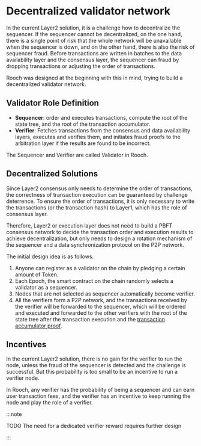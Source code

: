 # Decentralized validator network

In the current Layer2 solution, it is a challenge how to decentralize the sequencer. If the sequencer cannot be decentralized, on the one hand, there is a single point of risk that the whole network will be unavailable when the sequencer is down, and on the other hand, there is also the risk of sequencer fraud. Before transactions are written in batches to the data availability layer and the consensus layer, the sequencer can fraud by dropping transactions or adjusting the order of transactions.

Rooch was designed at the beginning with this in mind, trying to build a decentralized validator network.

## Validator Role Definition

* **Sequencer**: order and executes transactions, compute the root of the state tree, and the root of the transaction accumulator.
* **Verifier**: Fetches transactions from the consensus and data availability layers, executes and verifies them, and initiates fraud proofs to the arbitration layer if the results are found to be incorrect.
  
The Sequencer and Verifier are called Validator in Rooch.


## Decentralized Solutions

Since Layer2 consensus only needs to determine the order of transactions, the correctness of transaction execution can be guaranteed by challenge deterrence. To ensure the order of transactions, it is only necessary to write the transactions (or the transaction hash) to Layer1, which has the role of consensus layer.

Therefore, Layer2 or execution layer does not need to build a PBFT consensus network to decide the transaction order and execution results to achieve decentralization, but only needs to design a rotation mechanism of the sequencer and a data synchronization protocol on the P2P network.

The initial design idea is as follows.

1. Anyone can register as a validator on the chain by pledging a certain amount of Token. 
2. Each Epoch, the smart contract on the chain randomly selects a validator as a sequencer.
3. Nodes that are not selected as sequencer automatically become verifier.
4. All the verifiers form a P2P network, and the transactions received by the verifier will be forwarded to the sequencer, which will be ordered and executed and forwarded to the other verifiers with the root of the state tree after the transaction execution and the [transaction accumulator proof](./03-transaction-accumulator-proofs.md).

## Incentives

In the current Layer2 solution, there is no gain for the verifier to run the node, unless the fraud of the sequencer is detected and the challenge is successful. But this probability is too small to be an incentive to run a verifier node.

In Rooch, any verifier has the probability of being a sequencer and can earn user transaction fees, and the verifier has an incentive to keep running the node and play the role of a verifier.

:::note

TODO The need for a dedicated verifier reward requires further design

:::
